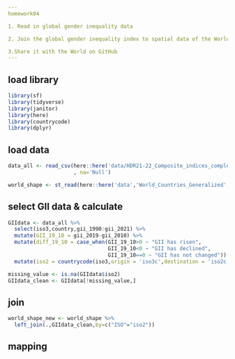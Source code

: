 ```yaml
---
homework04

1. Read in global gender inequality data

2. Join the global gender inequality index to spatial data of the World, creating a new column of difference in inequality between 2010 and 2019

3.Share it with the World on GitHub
---
```


## load library

```r

library(sf)
library(tidyverse)
library(janitor)
library(here)
library(countrycode)
library(dplyr)

```

## load data

```r

data_all <- read_csv(here::here('data/HDR21-22_Composite_indices_complete_time_series.csv')
                     , na='Null')

world_shape <- st_read(here::here('data','World_Countries_Generalized','World_Countries_Generalized.shp'))

```

## select GII data & calculate

```r

GIIdata <- data_all %>%
  select(iso3,country,gii_1990:gii_2021) %>%
  mutate(GII_19_10 = gii_2019-gii_2010) %>%
  mutate(diff_19_10 = case_when(GII_19_10>0 ~ "GII has risen",
                                GII_19_10<0 ~ "GII has declined",
                                GII_19_10==0 ~ "GII has not changed")) %>%
  mutate(iso2 = countrycode(iso3,origin = 'iso3c',destination = 'iso2c')) 

missing_value <- is.na(GIIdata$iso2)
GIIdata_clean <- GIIdata[!missing_value,]

```

## join

```r

world_shape_new <- world_shape %>%
  left_join(.,GIIdata_clean,by=c("ISO"="iso2"))

```

## mapping

```r

```